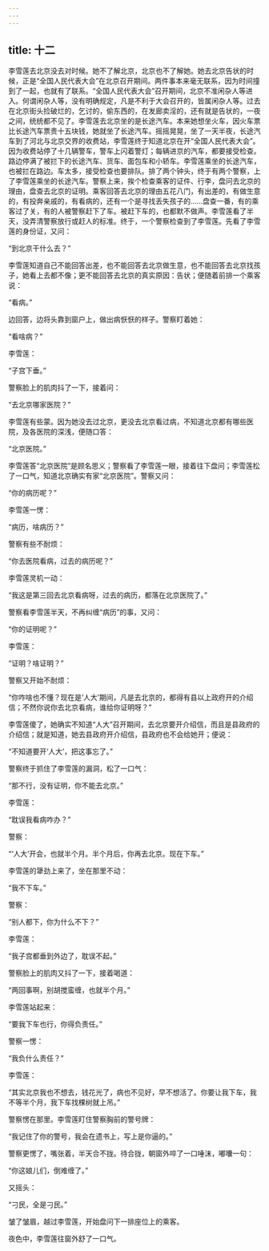 ```yaml
---
---
---
```

title: 十二
---




李雪莲去北京没去对时候。她不了解北京，北京也不了解她。她去北京告状的时候，正是“全国人民代表大会”在北京召开期间。两件事本来毫无联系，因为时间撞到了一起，也就有了联系。“全国人民代表大会”召开期间，北京不准闲杂人等进入。何谓闲杂人等，没有明确规定，凡是不利于大会召开的，皆属闲杂人等。过去在北京街头捡破烂的，乞讨的，偷东西的，在发廊卖淫的，还有就是告状的，一夜之间，统统都不见了。李雪莲去北京坐的是长途汽车。本来她想坐火车，因火车票比长途汽车票贵十五块钱，她就坐了长途汽车。摇摇晃晃，坐了一天半夜，长途汽车到了河北与北京交界的收费站，李雪莲终于知道北京在开“全国人民代表大会”。因为收费站停了十几辆警车，警车上闪着警灯；每辆进京的汽车，都要接受检查。路边停满了被拦下的长途汽车、货车、面包车和小轿车。李雪莲乘坐的长途汽车，也被拦在路边。车太多，接受检查也要排队。排了两个钟头，终于有两个警察，上了李雪莲乘坐的长途汽车。警察上来，挨个检查乘客的证件、行李，盘问去北京的理由，盘查去北京的证明。乘客回答去北京的理由五花八门，有出差的，有做生意的，有投奔亲戚的，有看病的，还有一个是寻找丢失孩子的……盘查一番，有的乘客过了关，有的人被警察赶下了车。被赶下车的，也都默不做声。李雪莲看了半天，没弄清警察放行或赶人的标准。终于，一个警察检查到了李雪莲。先看了李雪莲的身份证，又问：

“到北京干什么去？”

李雪莲知道自己不能回答出差，也不能回答去北京做生意，也不能回答去北京找孩子，她看上去都不像；更不能回答去北京的真实原因：告状；便随着前排一个乘客说：

“看病。”

边回答，边将头靠到窗户上，做出病恹恹的样子。警察盯着她：

“看啥病？”

李雪莲：

“子宫下垂。”

警察脸上的肌肉抖了一下，接着问：

“去北京哪家医院？”

李雪莲有些蒙。因为她没去过北京，更没去北京看过病，不知道北京都有哪些医院，及各医院的深浅，便随口答：

“北京医院。”

李雪莲答“北京医院”是顾名思义；警察看了李雪莲一眼，接着往下盘问；李雪莲松了一口气，知道北京确实有家“北京医院”。警察又问：

“你的病历呢？”

李雪莲一愣：

“病历，啥病历？”

警察有些不耐烦：

“你去医院看病，过去的病历呢？”

李雪莲灵机一动：

“我这是第三回去北京看病呀，过去的病历，都落在北京医院了。”

警察看李雪莲半天，不再纠缠“病历”的事，又问：

“你的证明呢？”

李雪莲：

“证明？啥证明？”

警察又开始不耐烦：

“你咋啥也不懂？现在是‘人大’期间，凡是去北京的，都得有县以上政府开的介绍信；不然你说你去北京看病，谁给你证明呀？”

李雪莲傻了，她确实不知道“人大”召开期间，去北京要开介绍信，而且是县政府的介绍信；就是知道，她去县政府开介绍信，县政府也不会给她开；便说：

“不知道要开‘人大’，把这事忘了。”

警察终于抓住了李雪莲的漏洞，松了一口气：

“那不行，没有证明，你不能去北京。”

李雪莲：

“耽误我看病咋办？”

警察：

“‘人大’开会，也就半个月。半个月后，你再去北京。现在下车。”

李雪莲的犟劲上来了，坐在那里不动：

“我不下车。”

警察：

“别人都下，你为什么不下？”

李雪莲：

“我子宫都垂到外边了，耽误不起。”

警察脸上的肌肉又抖了一下，接着喝道：

“两回事啊，别胡搅蛮缠，也就半个月。”

李雪莲站起来：

“要我下车也行，你得负责任。”

警察一愣：

“我负什么责任？”

李雪莲：

“其实北京我也不想去，钱花光了，病也不见好，早不想活了。你要让我下车，我不等半个月，我下车找棵树就上吊。”

警察愣在那里。李雪莲盯住警察胸前的警号牌：

“我记住了你的警号，我会在遗书上，写上是你逼的。”

警察更愣了，嘴张着，半天合不拢。待合拢，朝窗外啐了一口唾沫，嘟囔一句：

“你这娘儿们，倒难缠了。”

又摇头：

“刁民，全是刁民。”

皱了皱眉，越过李雪莲，开始盘问下一排座位上的乘客。

夜色中，李雪莲往窗外舒了一口气。